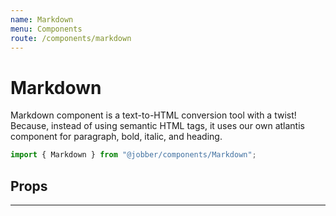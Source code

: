 ```yaml
---
name: Markdown
menu: Components
route: /components/markdown
---
```



# Markdown

<ComponentStatus stage="ready" responsive="yes" accessible="yes" />

Markdown component is a text-to-HTML conversion tool with a twist! Because,
instead of using semantic HTML tags, it uses our own atlantis component for
paragraph, bold, italic, and heading.

```ts
import { Markdown } from "@jobber/components/Markdown";
```

<Playground>
  <Markdown
    content={`### Bananas
    Bananas are **yellow** on the outside and **white** on the inside. They're also full of nutrients, _but thats just boring stuff_. At this point, I'll just ask you to [google it](https://lmgtfy.com/?q=types+of+bananas).`}
    externalLink={true}
  />
</Playground>

## Props

<Props of={Markdown} />

---

